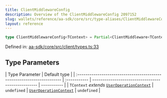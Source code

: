 ```yaml
---
title: ClientMiddlewareConfig
description: Overview of the ClientMiddlewareConfig 2097152
slug: wallets/reference/aa-sdk/core/src/type-aliases/ClientMiddlewareConfig
layout: reference
---
```


```ts
type ClientMiddlewareConfig<TContext> = Partial<ClientMiddleware<TContext>>;
```

Defined in: [aa-sdk/core/src/client/types.ts:33](https://github.com/alchemyplatform/aa-sdk/blob/923a52171f7246172caf350853843e6680197da9/aa-sdk/core/src/client/types.ts#L33)

## Type Parameters

| Type Parameter                                                          | Default type |
| :---------------------------------------------------------------------- | :----------- | -------------------------------------------------- | ----------- |
| `TContext` _extends_ [`UserOperationContext`](UserOperationContext.mdx) | `undefined`  | [`UserOperationContext`](UserOperationContext.mdx) | `undefined` |
